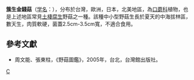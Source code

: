 {{Speciesbox
| taxon = Collybia confluens
| image = Gymnopus confluens 2 RF.jpg
| binomial_authority = (Pers. ex Fr.) Kummer
| synonyms = 
''Marasmius confluens''
}}

'''簇生金錢菇'''（[[学名|学名]]：{{lang|la|''Collybia confluens''}}），分布於台灣，歐洲，日本，北美地區，為[[口蘑科|口蘑科]]植物，也是上述地區常見[[土棲腐生|土棲腐生]]野菇之一種。該種中小型野菇生長於夏天的中海拔林區，數天生，肉質軟硬，菌蓋2.5cm-3.5cm寬，不適合食用。

==參考文獻==
*周文能、張東柱，《野菇圖鑑》，2005年，台北，台灣館出版社。

{{Taxonbar}}
[[Category:金錢菌屬|C]]
{{Fungus-stub}}